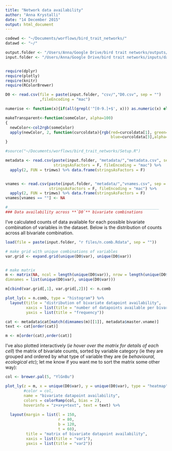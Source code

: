 ```yaml
---
title: "Network data availability"
author: "Anna Krystalli"
date: "14 December 2015"
output: html_document
---
```



```r

codewd <- "~/Documents/worflows/bird_trait_networks/"
datawd <- "~/"

output.folder <- "/Users/Anna/Google Drive/bird trait networks/outputs/"
input.folder <- "/Users/Anna/Google Drive/bird trait networks/inputs/data/"


require(dplyr)
require(plotly)
require(knitr)
require(RColorBrewer)

D0 <- read.csv(file = paste(input.folder, "csv/","D0.csv", sep = "")
               ,fileEncoding = "mac") 

numerise <- function(x){if(all(grepl('^[0-9.]+$', x))) as.numeric(x) else x}

makeTransparent<-function(someColor, alpha=100)
{
  newColor<-col2rgb(someColor)
  apply(newColor, 2, function(curcoldata){rgb(red=curcoldata[1], green=curcoldata[2],
                                              blue=curcoldata[3],alpha=alpha, maxColorValue=255)})
}

#source("~/Documents/worflows/bird_trait_networks/Setup.R")

metadata <- read.csv(paste(input.folder, "metadata/","metadata.csv", sep = ""), 
                     stringsAsFactors = F, fileEncoding = "mac") %>% 
  apply(2, FUN = trimws) %>% data.frame(stringsAsFactors = F)


vnames <- read.csv(paste(input.folder, "metadata/","vnames.csv", sep = ""), 
                   stringsAsFactors = F, fileEncoding = "mac") %>% 
  apply(2, FUN = trimws) %>% data.frame(stringsAsFactors = F)
vnames[vnames == ""] <- NA

#__________________________________________________________________
### Data availability across **`D0`** bivariate combinations
```

I've calculated counts of data available for each possible bivariate combination of variables in the dataset. Below is the distribution of counts across all bivariate combination.



```r

load(file = paste(input.folder, "r files/n.comb.Rdata", sep = ""))

# make grid with unique combinations of variables
var.grid <- expand.grid(unique(D0$var), unique(D0$var))


# make matrix
m <- matrix(NA, ncol = length(unique(D0$var)), nrow = length(unique(D0$var)),
dimnames = list(unique(D0$var), unique(D0$var)))

m[cbind(var.grid[,1], var.grid[,2])] <- n.comb

plot_ly(x = n.comb, type = "histogram") %>%
  layout(title = "distribution of bivariate datapoint availability",
         xaxis = list(title = "number of datapoints available per bivariate combination"),
         yaxis = list(title = "frequency"))

cat <- metadata$cat[match(dimnames(m)[[1]], metadata$master.vname)]
text <- cat[order(cat)]

m <- m[order(cat),order(cat)]
```


I've also plotted interactively (*ie hover over the matrix for details of each cell*) the matrix of bivariate counts, sorted by variable category (ie they are grouped and ordered by what type of variable they are (ie *behavioural, ecological etc*); let me know if you want me to sort the matrix some other way):
  
  
```r
col <- brewer.pal(5, "YlGnBu")

plot_ly(z = m, x = unique(D0$var), y = unique(D0$var), type = "heatmap", 
        #color = col, 
        name = "bivariate datapoint availability",
        colors = colorRamp(col, bias = 2),
        hoverinfo = "z+x+y+text", text = text) %>%
  
  layout(margin = list(l = 150,
                       r = 80,
                       b = 120,
                       t = 60),
         title = "matrix of bivariate datapoint availability",
         xaxis = list(title = "var1"),
         yaxis = list(title = "var2")) 

```
